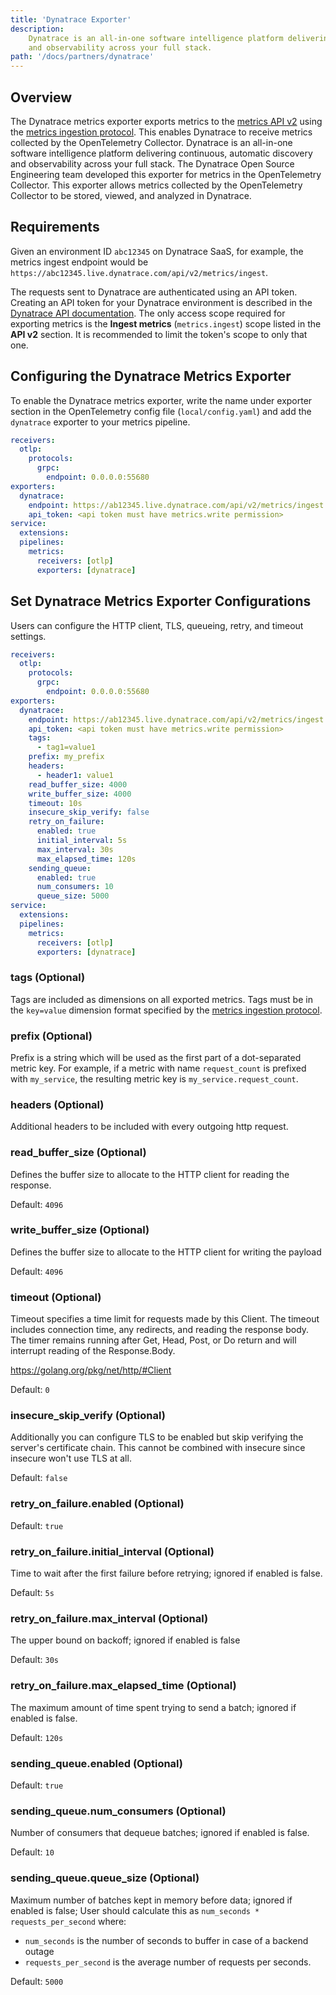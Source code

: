 ```yaml
---
title: 'Dynatrace Exporter'
description:
    Dynatrace is an all-in-one software intelligence platform delivering continuous, automatic discovery
    and observability across your full stack.
path: '/docs/partners/dynatrace'
---
```

## Overview

The Dynatrace metrics exporter exports metrics to the [metrics API v2](https://www.dynatrace.com/support/help/dynatrace-api/environment-api/metric-v2/post-ingest-metrics/) using the [metrics ingestion protocol](https://www.dynatrace.com/support/help/how-to-use-dynatrace/metrics/metric-ingestion/metric-ingestion-protocol/). This enables Dynatrace to receive metrics collected by the OpenTelemetry Collector. Dynatrace is an all-in-one software intelligence platform delivering continuous, automatic discovery and observability across your full stack. The Dynatrace Open Source Engineering team developed this exporter for metrics in the OpenTelemetry Collector. This exporter allows metrics collected by the OpenTelemetry Collector to be stored, viewed, and analyzed in Dynatrace.

## Requirements

Given an environment ID `abc12345` on Dynatrace SaaS, for example, the metrics ingest endpoint would be `https://abc12345.live.dynatrace.com/api/v2/metrics/ingest`.

The requests sent to Dynatrace are authenticated using an API token. Creating an API token for your Dynatrace environment is described in the [Dynatrace API documentation](https://www.dynatrace.com/support/help/dynatrace-api/basics/dynatrace-api-authentication/). The only access scope required for exporting metrics is the **Ingest metrics** (`metrics.ingest`) scope listed in the **API v2** section. It is recommended to limit the token's scope to only that one.

## Configuring the Dynatrace Metrics Exporter

To enable the Dynatrace metrics exporter, write the name under exporter section in the OpenTelemetry config file (`local/config.yaml`) and add the `dynatrace` exporter to your metrics pipeline.

```yaml lineNumbers=true highlight={7,8,9,15}
receivers:
  otlp:
    protocols:
      grpc:
        endpoint: 0.0.0.0:55680
exporters:
  dynatrace:
    endpoint: https://ab12345.live.dynatrace.com/api/v2/metrics/ingest
    api_token: <api token must have metrics.write permission>
service:
  extensions:
  pipelines:
    metrics:
      receivers: [otlp]
      exporters: [dynatrace]
```

## Set Dynatrace Metrics Exporter Configurations

Users can configure the HTTP client, TLS, queueing, retry, and timeout settings.

```yaml lineNumbers=true highlight={10-27}
receivers:
  otlp:
    protocols:
      grpc:
        endpoint: 0.0.0.0:55680
exporters:
  dynatrace:
    endpoint: https://ab12345.live.dynatrace.com/api/v2/metrics/ingest
    api_token: <api token must have metrics.write permission>
    tags:
      - tag1=value1
    prefix: my_prefix
    headers:
      - header1: value1
    read_buffer_size: 4000
    write_buffer_size: 4000
    timeout: 10s
    insecure_skip_verify: false
    retry_on_failure:
      enabled: true
      initial_interval: 5s
      max_interval: 30s
      max_elapsed_time: 120s
    sending_queue:
      enabled: true
      num_consumers: 10
      queue_size: 5000
service:
  extensions:
  pipelines:
    metrics:
      receivers: [otlp]
      exporters: [dynatrace]
```

### tags (Optional)

Tags are included as dimensions on all exported metrics.
Tags must be in the `key=value` dimension format specified by the [metrics ingestion protocol](https://www.dynatrace.com/support/help/how-to-use-dynatrace/metrics/metric-ingestion/metric-ingestion-protocol/).

### prefix (Optional)

Prefix is a string which will be used as the first part of a dot-separated metric key.
For example, if a metric with name `request_count` is prefixed with `my_service`, the resulting
metric key is `my_service.request_count`.

### headers (Optional)

Additional headers to be included with every outgoing http request.

### read_buffer_size (Optional)

Defines the buffer size to allocate to the HTTP client for reading the response.

Default: `4096`

### write_buffer_size (Optional)

Defines the buffer size to allocate to the HTTP client for writing the payload

Default: `4096`

### timeout (Optional)

Timeout specifies a time limit for requests made by this
Client. The timeout includes connection time, any
redirects, and reading the response body. The timer remains
running after Get, Head, Post, or Do return and will
interrupt reading of the Response.Body.

https://golang.org/pkg/net/http/#Client

Default: `0`

### insecure_skip_verify (Optional)

Additionally you can configure TLS to be enabled but skip verifying the server's certificate chain. This cannot be combined with insecure since insecure won't use TLS at all.

Default: `false`

### retry_on_failure.enabled (Optional)

Default: `true`

### retry_on_failure.initial_interval (Optional)

Time to wait after the first failure before retrying; ignored if enabled is false.

Default: `5s`

### retry_on_failure.max_interval (Optional)

The upper bound on backoff; ignored if enabled is false

Default: `30s`

### retry_on_failure.max_elapsed_time (Optional)

The maximum amount of time spent trying to send a batch; ignored if enabled is false.

Default: `120s`

### sending_queue.enabled (Optional)

Default: `true`

### sending_queue.num_consumers (Optional)

Number of consumers that dequeue batches; ignored if enabled is false.

Default: `10`

### sending_queue.queue_size (Optional)

Maximum number of batches kept in memory before data; ignored if enabled is false;
User should calculate this as `num_seconds * requests_per_second` where:

- `num_seconds` is the number of seconds to buffer in case of a backend outage
- `requests_per_second` is the average number of requests per seconds.

Default: `5000`
